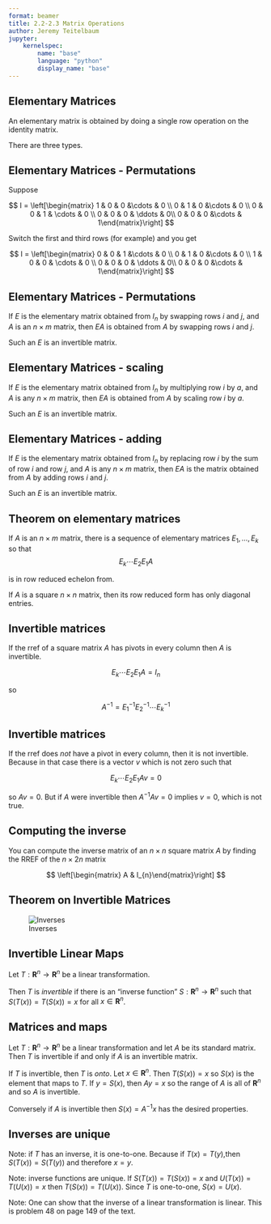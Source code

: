 ```yaml
---
format: beamer
title: 2.2-2.3 Matrix Operations
author: Jeremy Teitelbaum
jupyter:
    kernelspec:
        name: "base"
        language: "python"
        display_name: "base"
---
```


## Elementary Matrices

An elementary matrix is obtained by doing a single row operation on the identity matrix.  

There are three types.

## Elementary Matrices - Permutations

Suppose

$$
I = \left[\begin{matrix} 1 & 0 & 0 &\cdots & 0 \\ 0 & 1 & 0 &\cdots & 0 \\ 0 & 0 & 1 & \cdots & 0 \\
0 & 0 & 0 & \ddots & 0\\
0 & 0 & 0 &\cdots & 1\end{matrix}\right]
$$

Switch the first and third rows (for example) and you get

$$
I = \left[\begin{matrix} 0 & 0 & 1 &\cdots & 0 \\ 0 & 1 & 0 &\cdots & 0 \\ 1 & 0 & 0 & \cdots & 0 \\
0 & 0 & 0 & \ddots & 0\\
0 & 0 & 0 &\cdots & 1\end{matrix}\right]
$$

## Elementary Matrices - Permutations

If $E$ is the elementary matrix obtained from $I_n$
by swapping rows $i$ and $j$, and $A$ is an $n\times m$ matrix, then $EA$ is obtained from $A$ by swapping rows $i$ and $j$. 

Such an $E$ is an invertible matrix. 

## Elementary Matrices - scaling

If $E$ is the elementary matrix obtained from $I_{n}$ by multiplying row $i$ by $a$, and $A$ is any $n\times m$ matrix, then $EA$ is obtained from $A$ by scaling row $i$ by $a$.

Such an $E$ is an invertible matrix.

## Elementary Matrices - adding

If $E$ is the elementary matrix obtained from $I_{n}$ by replacing row $i$ by the sum of row $i$ and row $j$, and $A$ is any $n\times m$ matrix, then $EA$ is the matrix obtained from $A$ by adding rows $i$ and $j$.

Such an $E$ is an invertible matrix. 

## Theorem on elementary matrices

If $A$ is an $n\times m$ matrix, there is a sequence of elementary matrices $E_{1},\ldots, E_{k}$ so that
$$
E_{k}\cdots E_{2}E_{1}A
$$

is in row reduced echelon from.

If $A$ is a square $n\times n$ matrix, then its row reduced form has only diagonal entries.  

## Invertible matrices

If the rref of a square matrix $A$ has pivots in every column then $A$ is invertible.

$$
E_{k}\cdots E_{2}E_{1}A = I_{n}
$$

so 

$$
A^{-1} = E_{1}^{-1}E_{2}^{-1}\cdots E_{k}^{-1}
$$

## Invertible matrices

If the rref does *not* have a pivot in every column, then it is not invertible.   Because in that case there is a vector $v$ which is not zero such that 

$$
E_{k}\cdots E_{2}E_{1}Av=0
$$

so $Av=0$.  But if $A$ were invertible then $A^{-1}Av=0$ implies $v=0$, which is  not true. 

## Computing the inverse

You can compute the inverse matrix of an $n\times n$ square matrix $A$ by finding the RREF of the $n\times 2n$ matrix

$$
\left[\begin{matrix} A & I_{n}\end{matrix}\right]
$$

## Theorem on Invertible Matrices

![Inverses](InvertibleMatrixTheorem.png)

## Invertible Linear Maps

Let $T:\mathbf{R}^{n}\to\mathbf{R}^{n}$
be a linear transformation.

Then $T$ is *invertible* if there is an "inverse function" $S:\mathbf{R}^{n}\to\mathbf{R}^{n}$ such that $S(T(x))=T(S(x))=x$ for all $x\in\mathbf{R}^{n}$. 

## Matrices and maps

Let $T:\mathbf{R}^{n}\to\mathbf{R}^{n}$ be a linear transformation and let $A$ be its standard matrix.  Then $T$ is invertible if and only if $A$ is an invertible matrix.

If $T$ is invertible, then $T$ is *onto*.  Let $x\in\mathbf{R}^{n}$.  Then $T(S(x))=x$ so $S(x)$ is the element that maps to $T$.  If $y=S(x)$,
then $Ay=x$ so the range of $A$ is all of $\mathbf{R}^{n}$ and so $A$ is invertible.

Conversely if $A$ is invertible then $S(x)=A^{-1}x$ has the desired properties.

## Inverses are unique

Note: if $T$ has an inverse, it is one-to-one.  Because if $T(x)=T(y)$,then
$S(T(x))=S(T(y))$ and therefore $x=y$. 

Note: inverse functions are unique.  If $S(T(x))=T(S(x))=x$ and $U(T(x))=T(U(x))=x$ then $T(S(x))=T(U(x))$.  Since $T$ is one-to-one, $S(x)=U(x)$.

Note: One can show that the inverse of a linear transformation is linear. This is problem 48 on page 149 of the text.